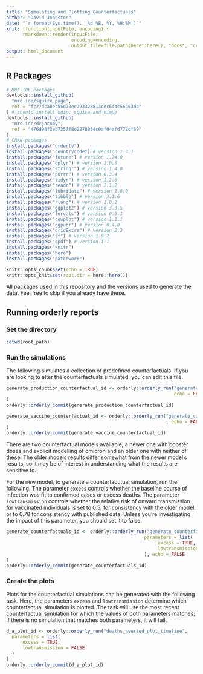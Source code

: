 ```yaml
---
title: "Simulating and Plotting Counterfactuals"
author: "David Johnston"
date: "`r format(Sys.time(), '%d %B, %Y, %H:%M')`"
knit: (function(inputFile, encoding) { 
      rmarkdown::render(inputFile,
                        encoding=encoding, 
                        output_file=file.path(here::here(), "docs", "create_report.html")) })
output: html_document
---
```

## R Packages

```r
# MRC-IDE Packages
devtools::install_github(
  "mrc-ide/squire.page",
  ref = "fc27dcabec55d70ec293328813cec644c56a63db"
) # should install odin, squire and nimue
devtools::install_github(
  "mrc-ide/drjacoby",
  ref = "476d94f3eb7357f8e2278834c0af04afd772cf69"
)
# CRAN packages
install.packages("orderly")
install.packages("countrycode") # version 1.3.1
install.packages("future") # version 1.24.0
install.packages("dplyr") # version 1.0.8
install.packages("stringr") # version 1.4.0
install.packages("purrr") # version 0.3.4
install.packages("tidyr") # version 1.2.0
install.packages("readr") # version 2.1.2
install.packages("lubridate") # version 1.8.0
install.packages("tibble") # version 3.1.6
install.packages("rlang") # version 1.0.2
install.packages("ggplot2") # version 3.3.5
install.packages("forcats") # version 0.5.1
install.packages("cowplot") # version 1.1.1
install.packages("ggpubr") # version 0.4.0
install.packages("gridExtra") # version 2.3
install.packages("sf") # version 1.0.7
install.packages("qpdf") # version 1.1
install.packages("knitr")
install.packages("here")
install.packages("patchwork")
```

```r
knitr::opts_chunk$set(echo = TRUE)
knitr::opts_knit$set(root.dir = here::here())
```



All packages used in this repository and the versions used to generate the data.
Feel free to skip if you already have these.

## Running orderly reports

### Set the directory

```r
setwd(root_path)
```

### Run the simulations

The following simulates a collection of predefined counterfactuals. 
If you are looking to alter the counterfactuals simulated, you can edit this file.

```r
generate_production_counterfactual_id <- orderly::orderly_run("generate_production_counterfactual", 
                                                              echo = FALSE 
)
orderly::orderly_commit(generate_production_counterfactual_id)
```

```r
generate_vaccine_counterfactual_id <- orderly::orderly_run("generate_vaccine_counterfactual",
                                                           , echo = FALSE
)
orderly::orderly_commit(generate_vaccine_counterfactual_id)
```

There are two counterfactual models available; a newer one with booster doses and explicit modelling of omicron and an older one with neither of these. The older models results differ somewhat from the newer model's results, so it may be of interest in understanding what the results are sensitive to.

For the new model, to generate a counterfacutual simulation, run the following. The parameter `excess` controls whether the baseline course of infection was fit to confirmed cases or excess deaths. The parameter `lowtransmission` controls whether the relative risk of onward transmission for vaccinated individuals is set to 0.5, for consistency with the older model, or to 0.78 for consistency with published data. Unless you're investigating the impact of this parameter, you should set it to false.

```r
generate_counterfactuals_id <- orderly::orderly_run("generate_counterfactuals",
                                                   parameters = list(
                                                        excess = TRUE,
                                                        lowtransmission = FALSE
                                                   ), echo = FALSE
)
orderly::orderly_commit(generate_counterfactuals_id)
```

### Create the plots

Plots for the counterfactual simulations can be generated with the following task. Here, the parameters `excess` and `lowtransmission` determine which counterfactual simulation is plotted. The task will use the most recent counterfactual simulation for which the values of both parameters matches; if there is no simulation that matches both parameters, it will fail.

```r
d_a_plot_id <- orderly::orderly_run("deaths_averted_plot_timeline",
  parameters = list(
      excess = TRUE,
      lowtransmission = FALSE
  )
)
orderly::orderly_commit(d_a_plot_id)
```
